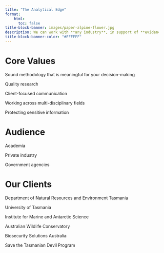 ```yaml
---
title: "The Analytical Edge"
format:
    html:
      toc: false
title-block-banner: images/paper-alpine-flower.jpg
description: We can work with **any industry**, in support of **evidence-based decision-making** and **policy development** through **quality survey design** and **data analysis**.
title-block-banner-color: "#FFFFFF"
---
```


# Core Values

<!-- Our work is underpinned by our **core values** of: -->

::: grid
::: g-col-6
Sound methodology that is meaningful for your decision-making

Quality research
:::

::: g-col-6
Client-focused communication

Working across multi-disciplinary fields

Protecting sensitive information
:::
:::

# Audience

<!-- Our business includes: -->

::: grid
::: g-col-3
Academia
:::

::: g-col-3
Private industry
:::

::: g-col-3
Government agencies
:::
:::

# Our Clients

::: grid
::: g-col-3
Department of Natural Resources and Environment Tasmania

University of Tasmania
:::

::: g-col-3
Institute for Marine and Antarctic Science

Australian Wildlife Conservatory
:::

::: g-col-3
Biosecurity Solutions Australia

Save the Tasmanian Devil Program
:::
:::
